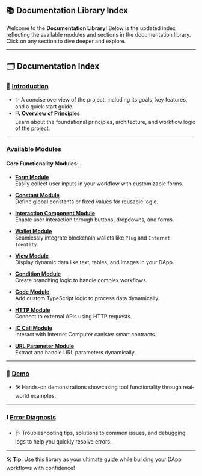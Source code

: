
## 📚 **Documentation Library Index**

Welcome to the **Documentation Library**! Below is the updated index reflecting the available modules and sections in the documentation library. Click on any section to dive deeper and explore.

---

## 🗂️ **Documentation Index**

### 📖 **[Introduction](./Introduction/Introduction.md)**  
   - ✨ A concise overview of the project, including its goals, key features, and a quick start guide.  
   - 🔍 **[Overview of Principles](./Introduction/Principles.md)**  
     Learn about the foundational principles, architecture, and workflow logic of the project.

---

### **Available Modules**

#### Core Functionality Modules:
- **[Form Module](./Module/Form.md)**  
  Easily collect user inputs in your workflow with customizable forms.
- **[Constant Module](./Module/Constant.md)**  
  Define global constants or fixed values for reusable logic.

- **[Interaction Component Module](./Module/Interaction.md)**  
  Enable user interaction through buttons, dropdowns, and forms.
- **[Wallet Module](./Module/Wallet.md)**  
  Seamlessly integrate blockchain wallets like `Plug` and `Internet Identity`.
- **[View Module](./Module/View.md)**  
  Display dynamic data like text, tables, and images in your DApp.

- **[Condition Module](./Module/Condition.md)**  
  Create branching logic to handle complex workflows.
- **[Code Module](./Module/code.md)**  
  Add custom TypeScript logic to process data dynamically.
- **[HTTP Module](./Module/HTTP.md)**  
  Connect to external APIs using HTTP requests.
- **[IC Call Module](./Module/ICCall.md)**  
  Interact with Internet Computer canister smart contracts.
- **[URL Parameter Module](./Module/URL.md)**  
  Extract and handle URL parameters dynamically.

---

### 🎥 **[Demo](./Demo/Demo.md)**  
   - 🛠️ Hands-on demonstrations showcasing tool functionality through real-world examples.

---

### ❗ **[Error Diagnosis](./Error/Error.md)**  
   - 🩺 Troubleshooting tips, solutions to common issues, and debugging logs to help you quickly resolve errors.

---

🛠️ **Tip**: Use this library as your ultimate guide while building your DApp workflows with confidence!